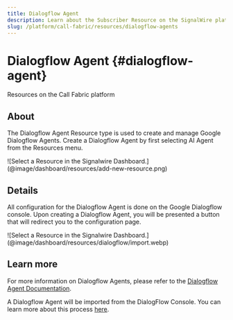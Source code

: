 ```yaml
---
title: Dialogflow Agent
description: Learn about the Subscriber Resource on the SignalWire platform - what they are, how they work, and how to manage them in the Dashboard.
slug: /platform/call-fabric/resources/dialogflow-agents
---
```


# Dialogflow Agent {#dialogflow-agent}

<Subtitle>Resources on the Call Fabric platform</Subtitle>

## About

The Dialogflow Agent Resource type is used to create and manage Google Dialogflow Agents.
Create a Dialogflow Agent by first selecting AI Agent from the Resources menu.

<Frame caption="The Resource selection menu">
  ![Select a Resource in the Signalwire Dashboard.](@image/dashboard/resources/add-new-resource.png)
</Frame>


## Details

All configuration for the Dialogflow Agent is done on the Google Dialogflow console. Upon creating a Dialogflow Agent, you will be presented a button that will redirect you to the configuration page.

<Frame caption="Import a Dialogflow Agent">
  ![Select a Resource in the Signalwire Dashboard.](@image/dashboard/resources/dialogflow/import.webp)
</Frame>

## Learn more

For more information on Dialogflow Agents, please refer to the 
[Dialogflow Agent Documentation](/platform/integrations/dialogflow/dialogflow-agents/).

A Dialogflow Agent will be imported from the DialogFlow Console. 
You can learn more about this process 
[here](https://signalwire.com/resources/guides/dialogflow-integration?x-craft-preview=Pf1n9sLgPn&x-craft-preview=GycqMWdsUN&x-craft-preview=7S4KoPCcLT&x-craft-preview=ymLvN3CqO1&x-craft-preview=BhzWPl7Ntk&x-craft-preview=rHg5bUKLTk&x-craft-preview=rHg5bUKLTk&x-craft-preview=8rBwlgtYiq&utm_source=google&utm_medium=ads&utm_campaign=us_search_brand&utm_content=testing&gad_source=1&gclid=Cj0KCQiAuqKqBhDxARIsAFZELmLpkRL3cC2CMMtFig2QqUyk9m9Ty_on-7WaRZPbLmZNlV41gQmd204aAkoKEALw_wcB).